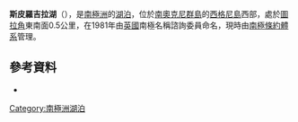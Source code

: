 {{coord|60|42|S|45|39|W|display=title}}

'''斯皮羅吉拉湖'''（{{lang-en|Spirogyra Lake}}），是[[南極洲|南極洲]]的[[湖泊|湖泊]]，位於[[南奧克尼群島|南奧克尼群島]]的[[西格尼島|西格尼島]]西部，處於[[圖拉角|圖拉角]]東南面0.5公里，在1981年由[[英國|英國]]南極名稱諮詢委員命名，現時由[[南極條約體系|南極條約體系]]管理。

==參考資料==
* {{usgs-gazetteer}}

{{Antarctica-geo-stub}}
[[Category:南極洲湖泊|Category:南極洲湖泊]]